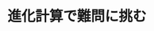 ﻿---
title: "進化計算で難問に挑む"
category: "情報理工学院"
vol: "89"
interviewee: "小野 功"
url: ""
tags: ["進化計算","人工知能","最適化"]
pdf: "89-4-ono.pdf"
career: ""
preface: "小野研究室では、進化計算と呼ばれるアルゴリズム群を研究している。進化計算とは生物の進化に着想 を得て考案されたアルゴリズムの総称であり、設計などの分野で応用されている。本稿では、その中でも 関数の最小値や最大値をとる点を求める問題や、組み合わせ問題を解くために小野研究室で考案されたア ルゴリズムを紹介する。"
---
